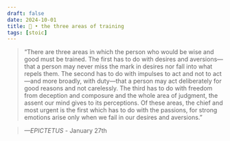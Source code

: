 ```yaml
---
draft: false 
date: 2024-10-01
title: 🗿 • the three areas of training
tags: [stoic]
---
```


>  “There are three areas in which the person who would be wise and good must be trained. The first has to do with desires and aversions—that a person may never miss the mark in desires nor fall into what repels them. The second has to do with impulses to act and not to act—and more broadly, with duty—that a person may act deliberately for good reasons and not carelessly. The third has to do with freedom from deception and composure and the whole area of judgment, the assent our mind gives to its perceptions. Of these areas, the chief and most urgent is the first which has to do with the passions, for strong emotions arise only when we fail in our desires and aversions.”

> *—EPICTETUS* - January 27th